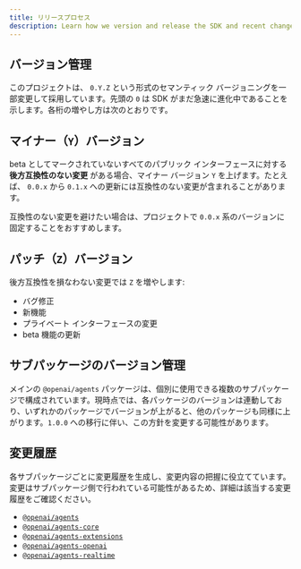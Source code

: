 ```yaml
---
title: リリースプロセス
description: Learn how we version and release the SDK and recent changes.
---
```


## バージョン管理

このプロジェクトは、 `0.Y.Z` という形式のセマンティック バージョニングを一部変更して採用しています。先頭の `0` は SDK がまだ急速に進化中であることを示します。各桁の増やし方は次のとおりです。

## マイナー（`Y`）バージョン

beta としてマークされていないすべてのパブリック インターフェースに対する **後方互換性のない変更** がある場合、マイナー バージョン `Y` を上げます。たとえば、 `0.0.x` から `0.1.x` への更新には互換性のない変更が含まれることがあります。

互換性のない変更を避けたい場合は、プロジェクトで `0.0.x` 系のバージョンに固定することをおすすめします。

## パッチ（`Z`）バージョン

後方互換性を損なわない変更では `Z` を増やします:

- バグ修正
- 新機能
- プライベート インターフェースの変更
- beta 機能の更新

## サブパッケージのバージョン管理

メインの `@openai/agents` パッケージは、個別に使用できる複数のサブパッケージで構成されています。現時点では、各パッケージのバージョンは連動しており、いずれかのパッケージでバージョンが上がると、他のパッケージも同様に上がります。`1.0.0` への移行に伴い、この方針を変更する可能性があります。

## 変更履歴

各サブパッケージごとに変更履歴を生成し、変更内容の把握に役立てています。変更はサブパッケージ側で行われている可能性があるため、詳細は該当する変更履歴をご確認ください。

- [`@openai/agents`](https://github.com/openai/openai-agents-js/blob/main/packages/agents/CHANGELOG.md)
- [`@openai/agents-core`](https://github.com/openai/openai-agents-js/blob/main/packages/agents-core/CHANGELOG.md)
- [`@openai/agents-extensions`](https://github.com/openai/openai-agents-js/blob/main/packages/agents-extensions/CHANGELOG.md)
- [`@openai/agents-openai`](https://github.com/openai/openai-agents-js/blob/main/packages/agents-openai/CHANGELOG.md)
- [`@openai/agents-realtime`](https://github.com/openai/openai-agents-js/blob/main/packages/agents-realtime/CHANGELOG.md)
